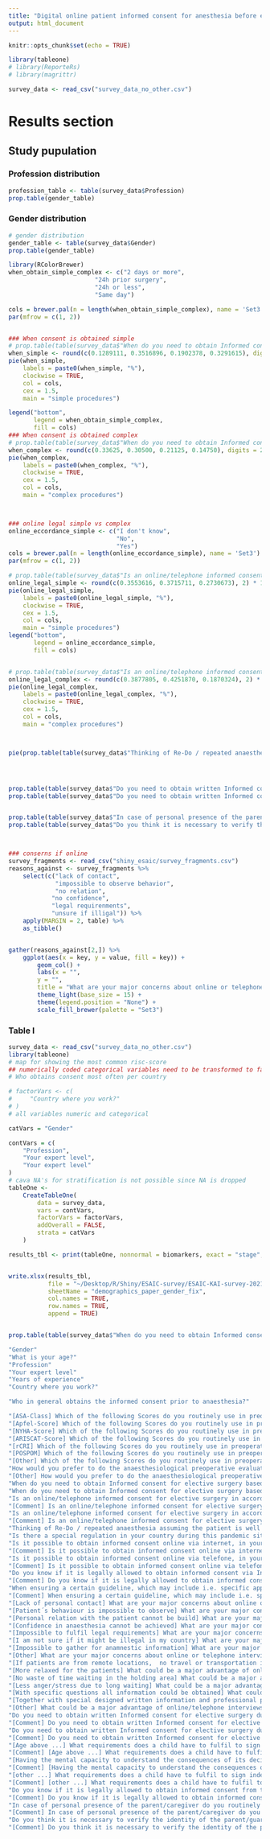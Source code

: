 ```yaml
---
title: "Digital online patient informed consent for anesthesia before elective diagnostic procedures or surgery: Recent practice in children – here stands Europe (2021)"
output: html_document
---
```


```r
knitr::opts_chunk$set(echo = TRUE)
```


```r
library(tableone)
# library(ReporteRs)
# library(magrittr)
```


```r
survey_data <- read_csv("survey_data_no_other.csv")
```

# Results section

## Study pupulation

### Profession distribution
```r
profession_table <- table(survey_data$Profession)
prop.table(gender_table)
```


### Gender distribution
```r
# gender distribution
gender_table <- table(survey_data$Gender)
prop.table(gender_table)
```


```r
library(RColorBrewer)
when_obtain_simple_complex <- c("2 days or more",
                        "24h prior surgery",
                        "24h or less",
                        "Same day")

cols = brewer.pal(n = length(when_obtain_simple_complex), name = 'Set3')
par(mfrow = c(1, 2))


### When consent is obtained simple
# prop.table(table(survey_data$"When do you need to obtain Informed consent for elective surgery based on legal requirements (for simple procedures, low risk patients)."))
when_simple <- round(c(0.1289111, 0.3516896, 0.1902378, 0.3291615), digits = 2) * 100
pie(when_simple, 
    labels = paste0(when_simple, "%"),
    clockwise = TRUE,
    col = cols,
    cex = 1.5,
    main = "simple procedures")

legend("bottom", 
       legend = when_obtain_simple_complex,
       fill = cols)
### When consent is obtained complex
# prop.table(table(survey_data$"When do you need to obtain Informed consent for elective surgery based on legal requirements (for complex procedures, higher risk patients)."))
when_complex <- round(c(0.33625, 0.30500, 0.21125, 0.14750), digits = 2) * 100
pie(when_complex,
    labels = paste0(when_complex, "%"),
    clockwise = TRUE,
    cex = 1.5,
    col = cols,
    main = "complex procedures")



### online legal simple vs complex
online_eccordance_simple <- c("I don't know", 
                              "No", 
                              "Yes")
cols = brewer.pal(n = length(online_eccordance_simple), name = 'Set3')
par(mfrow = c(1, 2))

# prop.table(table(survey_data$"Is an online/telephone informed consent for elective surgery in accordance with the legal requirements in your country? (for simple procedures, low risk patients)"))
online_legal_simple <- round(c(0.3553616, 0.3715711, 0.2730673), 2) * 100
pie(online_legal_simple,
    labels = paste0(online_legal_simple, "%"), 
    clockwise = TRUE,
    cex = 1.5,
    col = cols,
    main = "simple procedures")
legend("bottom", 
       legend = online_eccordance_simple,
       fill = cols)


# prop.table(table(survey_data$"Is an online/telephone informed consent for elective surgery in accordance with the legal requirements in your country? (for complex procedures, higher risk patients)"))
online_legal_complex <- round(c(0.3877805, 0.4251870, 0.1870324), 2) * 100
pie(online_legal_complex,
    labels = paste0(online_legal_complex, "%"), 
    clockwise = TRUE,
    cex = 1.5,
    col = cols,
    main = "complex procedures")



pie(prop.table(table(survey_data$"Thinking of Re-Do / repeated anaesthesia assuming the patient is well informed. Would an online/telephone informed consent then be allowed for elective surgery due to legal requirements in your country?")))




prop.table(table(survey_data$"Do you need to obtain written Informed consent for elective surgery due to legal requirements from both parents or just from one (simple procedures, low risk patients)?"))
prop.table(table(survey_data$"Do you need to obtain written Informed consent for elective surgery due to legal requirements from both parents or just from one (complex procedures, higher risk patients)?"))


prop.table(table(survey_data$"In case of personal presence of the parent/caregiver do you routinely check the identity or legal responsibility of the parent/caregiver (i.e. ID card)"))
prop.table(table(survey_data$"Do you think it is necessary to verify the identity of the parent/guardian  (i.e. ID card)"))



### conserns if online
survey_fragments <- read_csv("shiny_esaic/survey_fragments.csv")
reasons_against <- survey_fragments %>% 
    select(c("lack of contact", 
             "impossible to observe behavior", 
             "no relation", 
            "no confidence", 
            "legal requirenments", 
            "unsure if illigal")) %>%
    apply(MARGIN = 2, table) %>% 
    as_tibble()


gather(reasons_against[2,]) %>% 
    ggplot(aes(x = key, y = value, fill = key)) +
        geom_col() +
        labs(x = "", 
        y = "", 
        title = "What are your major concerns about online or telephone interviews?") +
        theme_light(base_size = 15) + 
        theme(legend.position = "None") +
        scale_fill_brewer(palette = "Set3") 

```

### Table I

```r
survey_data <- read_csv("survey_data_no_other.csv")
library(tableone)
# map for showing the most common risc-score
## numerically coded categorical variables need to be transformed to factors\
# Who obtains consent most often per country

# factorVars <- c(
#     "Country where you work?"
# )
# all variables numeric and categorical

catVars = "Gender"

contVars = c(
    "Profession",
    "Your expert level",
    "Your expert level"
)
# cava NA's for stratification is not possible since NA is dropped
tableOne <-
    CreateTableOne(
        data = survey_data,
        vars = contVars,
        factorVars = factorVars,
        addOverall = FALSE,
        strata = catVars
    )

results_tbl <- print(tableOne, nonnormal = biomarkers, exact = "stage", quote = FALSE, noSpaces = FALSE, printToggle = FALSE)


write.xlsx(results_tbl,
           file = "~/Desktop/R/Shiny/ESAIC-survey/ESAIC-KAI-survey-2021/master_data.xlsx",
           sheetName = "demographics_paper_gender_fix", 
           col.names = TRUE, 
           row.names = TRUE, 
           append = TRUE)


prop.table(table(survey_data$"When do you need to obtain Informed consent for elective surgery based on legal requirements (for complex procedures, higher risk patients)."))
```




```r

"Gender"
"What is your age?"
"Profession"
"Your expert level"
"Years of experience"
"Country where you work?"

"Who in general obtains the informed consent prior to anaesthesia?"

"[ASA-Class] Which of the following Scores do you routinely use in preoperative evaluation?"
"[Apfel-Score] Which of the following Scores do you routinely use in preoperative evaluation?"
"[NYHA-Score] Which of the following Scores do you routinely use in preoperative evaluation?"
"[ARISCAT-Score] Which of the following Scores do you routinely use in preoperative evaluation?" 
"[rCRI] Which of the following Scores do you routinely use in preoperative evaluation?"
"[POSPOM] Which of the following Scores do you routinely use in preoperative evaluation?" 
"[Other] Which of the following Scores do you routinely use in preoperative evaluation?" 
"How would you prefer to do the anaesthesiological preoperative evaluation in the future?" 
"[Other] How would you prefer to do the anaesthesiological preoperative evaluation in the future?"
"When do you need to obtain Informed consent for elective surgery based on legal requirements (for complex procedures, higher risk patients)."
"When do you need to obtain Informed consent for elective surgery based on legal requirements (for simple procedures, low risk patients)."
"Is an online/telephone informed consent for elective surgery in accordance with the legal requirements in your country? (for complex procedures, higher risk patients)"
"[Comment] Is an online/telephone informed consent for elective surgery in accordance with the legal requirements in your country? (for complex procedures, higher risk patients)"
"Is an online/telephone informed consent for elective surgery in accordance with the legal requirements in your country? (for simple procedures, low risk patients)"
"[Comment] Is an online/telephone informed consent for elective surgery in accordance with the legal requirements in your country? (for simple procedures, low risk patients)"
"Thinking of Re-Do / repeated anaesthesia assuming the patient is well informed. Would an online/telephone informed consent then be allowed for elective surgery due to legal requirements in your country?"
"Is there a special regulation in your country during this pandemic situation favouring online or telephone informed consent?"
"Is it possible to obtain informed consent online via internet, in your routine setting?"
"[Comment] Is it possible to obtain informed consent online via internet, in your routine setting?"
"Is it possible to obtain informed consent online via telefone, in your routine setting?"
"[Comment] Is it possible to obtain informed consent online via telefone, in your routine setting?"
"Do you know if it is legally allowed to obtain informed consent via Internet or telephone (for simple procedures, low risk patients) in your country?"
"[Comment] Do you know if it is legally allowed to obtain informed consent via Internet or telephone (for simple procedures, low risk patients) in your country?" 
"When ensuring a certain guideline, which may include i.e. specific appointment (time and date) for the interview, secure data protected online service, asking if there is a relaxed environment without distraction, parents’ explicit agreement in online or telephone interview. Would this be an alternative to personal face-to-face meetings?"
"[Comment] When ensuring a certain guideline, which may include i.e. specific appointment (time and date) for the interview, secure data protected online service, asking if there is a relaxed environment without distraction, parents’ explicit agreement in online or telephone interview. Would this be an alternative to personal face-to-face meetings?"
"[Lack of personal contact] What are your major concerns about online or telephone interviews? (More than one answer is possible)"
"[Patient´s behaviour is impossible to observe] What are your major concerns about online or telephone interviews? (More than one answer is possible)"
"[Personal relation with the patient cannot be build] What are your major concerns about online or telephone interviews? (More than one answer is possible)"
"[Confidence in anaesthesia cannot be achieved] What are your major concerns about online or telephone interviews? (More than one answer is possible)"
"[Impossible to fulfil legal requirements] What are your major concerns about online or telephone interviews? (More than one answer is possible)"
"[I am not sure if it might be illegal in my country] What are your major concerns about online or telephone interviews? (More than one answer is possible)"
"[Impossible to gather for anamnestic information] What are your major concerns about online or telephone interviews? (More than one answer is possible)"
"[Other] What are your major concerns about online or telephone interviews? (More than one answer is possible)"
"[If patients are from remote locations,  no travel or transportation is necessary] What could be a major advantage of online/telephone interviews? (More than one answer is possible)"
"[More relaxed for the patients] What could be a major advantage of online/telephone interviews? (More than one answer is possible)"
"[No waste of time waiting in the holding area] What could be a major advantage of online/telephone interviews? (More than one answer is possible)" 
"[Less anger/stress due to long waiting] What could be a major advantage of online/telephone interviews? (More than one answer is possible)"
"[With specific questions all information could be obtained] What could be a major advantage of online/telephone interviews? (More than one answer is possible)"
"[Together with special designed written information and professional pre-produced videos it might be more efficient than face-to-face meeting] What could be a major advantage of online/telephone interviews? (More than one answer is possible)"
"[Other] What could be a major advantage of online/telephone interviews? (More than one answer is possible)"
"Do you need to obtain written Informed consent for elective surgery due to legal requirements from both parents or just from one (complex procedures, higher risk patients)?"
"[Comment] Do you need to obtain written Informed consent for elective surgery due to legal requirements from both parents or just from one (complex procedures, higher risk patients)?"
"Do you need to obtain written Informed consent for elective surgery due to legal requirements from both parents or just from one (simple procedures, low risk patients)?"
"[Comment] Do you need to obtain written Informed consent for elective surgery due to legal requirements from both parents or just from one (simple procedures, low risk patients)?"
"[Age above ...] What requirements does a child have to fulfil to sign independently?"
"[Comment] [Age above ...] What requirements does a child have to fulfil to sign independently?"
"[Having the mental capacity to understand the consequences of its decision] What requirements does a child have to fulfil to sign independently?"
"[Comment] [Having the mental capacity to understand the consequences of its decision] What requirements does a child have to fulfil to sign independently?"
"[other ...] What requirements does a child have to fulfil to sign independently?"
"[Comment] [other ...] What requirements does a child have to fulfil to sign independently?"
"Do you know if it is legally allowed to obtain informed consent from the parent/caregiver via Internet or telephone?"
"[Comment] Do you know if it is legally allowed to obtain informed consent from the parent/caregiver via Internet or telephone?"
"In case of personal presence of the parent/caregiver do you routinely check the identity or legal responsibility of the parent/caregiver (i.e. ID card)"
"[Comment] In case of personal presence of the parent/caregiver do you routinely check the identity or legal responsibility of the parent/caregiver (i.e. ID card)"
"Do you think it is necessary to verify the identity of the parent/guardian  (i.e. ID card)"
"[Comment] Do you think it is necessary to verify the identity of the parent/guardian  (i.e. ID card)"

```
